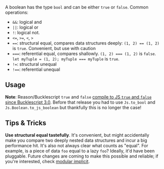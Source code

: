 
A boolean has the type `bool` and can be either `true` or `false`. Common operations:

- `&&`: logical and
- `||`: logical or
- `!`: logical not.
- `<=`, `>=`, `<`, `>`
- `==`: structural equal, compares data structures deeply: `(1, 2) == (1, 2)` is `true`. Convenient, but use with caution
- `===`: referential equal, compares shallowly. `(1, 2) === (1, 2)` is `false`. `let myTuple = (1, 2); myTuple === myTuple` is `true`.
- `!=`: structural unequal
- `!==`: referential unequal

## Usage

**Note**: Reason/Bucklescript `true` and `false` [compile to JS `true` and `false` since Bucklescript 3.0](https://bucklescript.github.io/blog/2018/04/16/release-3-0-0.html). Before that release you had to use `Js.to_bool` and `Js.Boolean.to_js_boolean` but thankfully this is no longer the case!

## Tips & Tricks

**Use structural equal tastefully**. It's convenient, but might accidentally make you compare two deeply nested data structures and incur a big performance hit. It's also not always clear what counts as "equal". For example, is a piece of data `foo` equal to a lazy `foo`? Ideally, it'd have been pluggable. Future changes are coming to make this possible and reliable; if you're interested, check [modular implicit](https://www.reddit.com/r/ocaml/comments/2vyk10/modular_implicits/).
